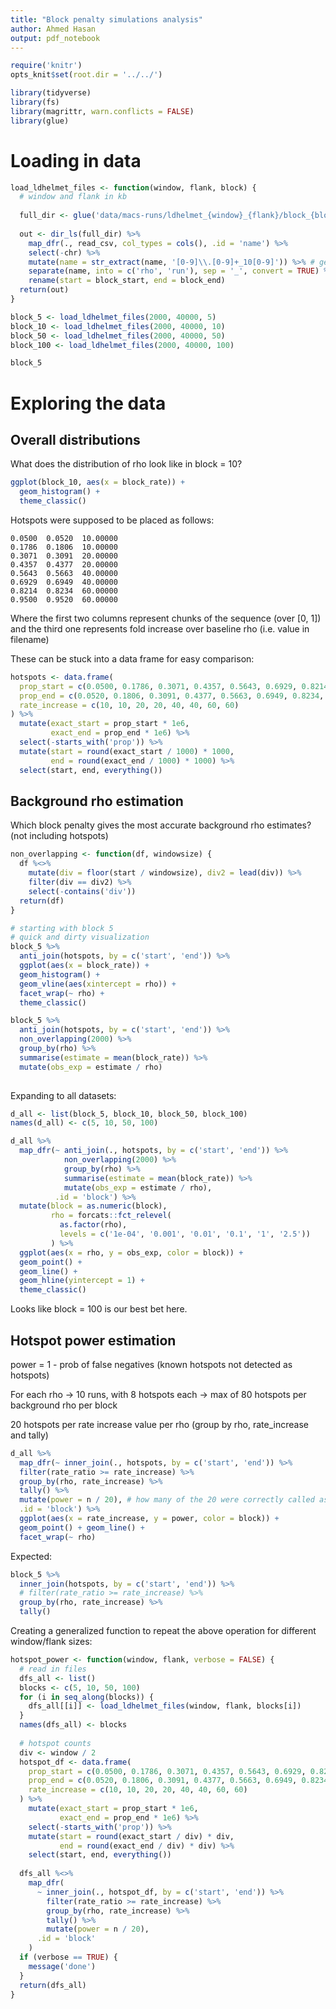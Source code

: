 ```yaml
---
title: "Block penalty simulations analysis"
author: Ahmed Hasan
output: pdf_notebook
---
```


```r
require('knitr')
opts_knit$set(root.dir = '../../')
```


```r
library(tidyverse)
library(fs)
library(magrittr, warn.conflicts = FALSE)
library(glue)
```

# Loading in data

```r
load_ldhelmet_files <- function(window, flank, block) {
  # window and flank in kb
  
  full_dir <- glue('data/macs-runs/ldhelmet_{window}_{flank}/block_{block}')
  
  out <- dir_ls(full_dir) %>% 
    map_dfr(., read_csv, col_types = cols(), .id = 'name') %>% 
    select(-chr) %>%
    mutate(name = str_extract(name, '[0-9]\\.[0-9]+_10[0-9]')) %>% # get fname
    separate(name, into = c('rho', 'run'), sep = '_', convert = TRUE) %>%  # pull rho + run out of fname
    rename(start = block_start, end = block_end)
  return(out)
}

block_5 <- load_ldhelmet_files(2000, 40000, 5)
block_10 <- load_ldhelmet_files(2000, 40000, 10)
block_50 <- load_ldhelmet_files(2000, 40000, 50)
block_100 <- load_ldhelmet_files(2000, 40000, 100)

block_5
```

# Exploring the data

## Overall distributions

What does the distribution of rho look like in block = 10?

```r
ggplot(block_10, aes(x = block_rate)) +
  geom_histogram() +
  theme_classic()
```

Hotspots were supposed to be placed as follows:

```
0.0500	0.0520	10.00000
0.1786	0.1806	10.00000
0.3071	0.3091	20.00000
0.4357	0.4377	20.00000
0.5643	0.5663	40.00000
0.6929	0.6949	40.00000
0.8214	0.8234	60.00000
0.9500	0.9520	60.00000
```

Where the first two columns represent chunks of the sequence (over [0, 1])
and the third one represents fold increase over baseline rho (i.e. value in filename)

These can be stuck into a data frame for easy comparison:

```r
hotspots <- data.frame(
  prop_start = c(0.0500, 0.1786, 0.3071, 0.4357, 0.5643, 0.6929, 0.8214, 0.9500),
  prop_end = c(0.0520, 0.1806, 0.3091, 0.4377, 0.5663, 0.6949, 0.8234, 0.9520),
  rate_increase = c(10, 10, 20, 20, 40, 40, 60, 60)
) %>%
  mutate(exact_start = prop_start * 1e6,
         exact_end = prop_end * 1e6) %>% 
  select(-starts_with('prop')) %>% 
  mutate(start = round(exact_start / 1000) * 1000,
         end = round(exact_end / 1000) * 1000) %>% 
  select(start, end, everything())
```

## Background rho estimation

Which block penalty gives the most accurate background rho estimates? (not including hotspots)

```r

non_overlapping <- function(df, windowsize) {
  df %<>%
    mutate(div = floor(start / windowsize), div2 = lead(div)) %>%
    filter(div == div2) %>%
    select(-contains('div'))
  return(df)
}

# starting with block 5
# quick and dirty visualization
block_5 %>%
  anti_join(hotspots, by = c('start', 'end')) %>% 
  ggplot(aes(x = block_rate)) +
  geom_histogram() +
  geom_vline(aes(xintercept = rho)) +
  facet_wrap(~ rho) +
  theme_classic()

block_5 %>% 
  anti_join(hotspots, by = c('start', 'end')) %>% 
  non_overlapping(2000) %>% 
  group_by(rho) %>% 
  summarise(estimate = mean(block_rate)) %>% 
  mutate(obs_exp = estimate / rho)
  
```

Expanding to all datasets:

```r
d_all <- list(block_5, block_10, block_50, block_100)
names(d_all) <- c(5, 10, 50, 100)

d_all %>% 
  map_dfr(~ anti_join(., hotspots, by = c('start', 'end')) %>% 
            non_overlapping(2000) %>% 
            group_by(rho) %>% 
            summarise(estimate = mean(block_rate)) %>% 
            mutate(obs_exp = estimate / rho),
          .id = 'block') %>% 
  mutate(block = as.numeric(block),
         rho = forcats::fct_relevel(
           as.factor(rho), 
           levels = c('1e-04', '0.001', '0.01', '0.1', '1', '2.5'))
         ) %>% 
  ggplot(aes(x = rho, y = obs_exp, color = block)) +
  geom_point() +
  geom_line() + 
  geom_hline(yintercept = 1) +
  theme_classic()
```

Looks like block = 100 is our best bet here. 


## Hotspot power estimation

power = 1 - prob of false negatives (known hotspots not detected as hotspots)

For each rho -> 10 runs, with 8 hotspots each -> max of 80 hotspots per background rho per block

20 hotspots per rate increase value per rho (group by rho, rate_increase and tally)


```r
d_all %>% 
  map_dfr(~ inner_join(., hotspots, by = c('start', 'end')) %>% 
  filter(rate_ratio >= rate_increase) %>% 
  group_by(rho, rate_increase) %>% 
  tally() %>% 
  mutate(power = n / 20), # how many of the 20 were correctly called as hotspots
  .id = 'block') %>% 
  ggplot(aes(x = rate_increase, y = power, color = block)) +
  geom_point() + geom_line() +
  facet_wrap(~ rho)
```

Expected:

```r
block_5 %>% 
  inner_join(hotspots, by = c('start', 'end')) %>% 
  # filter(rate_ratio >= rate_increase) %>% 
  group_by(rho, rate_increase) %>% 
  tally()
```

Creating a generalized function to repeat the above operation for different window/flank sizes:

```r
hotspot_power <- function(window, flank, verbose = FALSE) {
  # read in files
  dfs_all <- list()
  blocks <- c(5, 10, 50, 100)
  for (i in seq_along(blocks)) {
    dfs_all[[i]] <- load_ldhelmet_files(window, flank, blocks[i])
  }
  names(dfs_all) <- blocks
  
  # hotspot counts
  div <- window / 2
  hotspot_df <- data.frame(
    prop_start = c(0.0500, 0.1786, 0.3071, 0.4357, 0.5643, 0.6929, 0.8214, 0.9500),
    prop_end = c(0.0520, 0.1806, 0.3091, 0.4377, 0.5663, 0.6949, 0.8234, 0.9520),
    rate_increase = c(10, 10, 20, 20, 40, 40, 60, 60)
  ) %>%
    mutate(exact_start = prop_start * 1e6,
           exact_end = prop_end * 1e6) %>% 
    select(-starts_with('prop')) %>% 
    mutate(start = round(exact_start / div) * div,
           end = round(exact_end / div) * div) %>% 
    select(start, end, everything())
  
  dfs_all %<>%
    map_dfr(
      ~ inner_join(., hotspot_df, by = c('start', 'end')) %>% 
        filter(rate_ratio >= rate_increase) %>% 
        group_by(rho, rate_increase) %>% 
        tally() %>% 
        mutate(power = n / 20),
      .id = 'block'
    )
  if (verbose == TRUE) {
    message('done')
  }
  return(dfs_all)
}

```




































